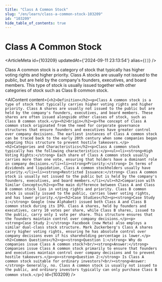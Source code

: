 ```yaml
---
title: "Class A Common Stock"
slug: "/en/learn/class-a-common-stock-103209"
id: "103209"
hide_table_of_contents: true
---
```



# Class A Common Stock

<ArticleMeta id={103209} updatedAt={'2024-09-11 23:13:54'} alias={`[]`} />
<div className='border-solid border-b border-t-0 my-4 border-[var(--ifm-color-gray-300)]' />

Class A common stock is a category of stock that typically has higher voting rights and higher priority. Class A stocks are usually not issued to the public, but are held by the company's founders, executives, and board members. This type of stock is usually issued together with other categories of stock such as Class B common stock.

<AIContent content={`<h2>Definition</h2><p>Class A common stock is a type of stock that typically carries higher voting rights and higher priority. Class A shares are usually not issued to the public but are held by the company's founders, executives, and board members. These shares are often issued alongside other classes of stock, such as Class B common stock.</p><h2>Origin</h2><p>The concept of Class A common stock originated from the need for corporate governance structures that ensure founders and executives have greater control over company decisions. The earliest instances of Class A common stock can be traced back to the early 20th century when some companies began adopting this structure to prevent hostile takeovers.</p><h2>Categories and Characteristics</h2><p>Class A common stock typically has the following characteristics:</p><ul><li><strong>High Voting Rights:</strong> Each share of Class A common stock usually carries more than one vote, ensuring that holders have a dominant role in company decisions.</li><li><strong>Priority:</strong> In terms of dividends and liquidation, Class A common stockholders usually have priority.</li><li><strong>Restricted Issuance:</strong> Class A common stock is usually not issued to the public but is held by the company's founders, executives, and board members.</li></ul><h2>Comparison with Similar Concepts</h2><p>The main difference between Class A and Class B common stock lies in voting rights and priority. Class B common stock is usually issued to the public, carries lower voting rights, and has lower priority.</p><h2>Case Studies</h2><p><strong>Case Study 1:</strong> Google (now Alphabet) issued both Class A and Class B common stock during its IPO. Class A shares, held by founders and executives, carry 10 votes per share, while Class B shares, issued to the public, carry only 1 vote per share. This structure ensures that the founders maintain control over company decisions.</p><p><strong>Case Study 2:</strong> Facebook (now Meta) also employs a similar dual-class stock structure. Mark Zuckerberg's Class A shares carry higher voting rights, ensuring he has absolute control over company decisions even if his shareholding percentage is lower.</p><h2>Common Questions</h2><p><strong>Question 1:</strong> Why do companies issue Class A common stock?<br/><strong>Answer:</strong> Companies issue Class A common stock primarily to ensure that founders and executives maintain control over company decisions and to prevent hostile takeovers.</p><p><strong>Question 2:</strong> Is Class A common stock suitable for ordinary investors?<br/><strong>Answer:</strong> Generally, no. Class A common stock is usually not issued to the public, and ordinary investors typically can only purchase Class B common stock.</p>`} id={103209} />
